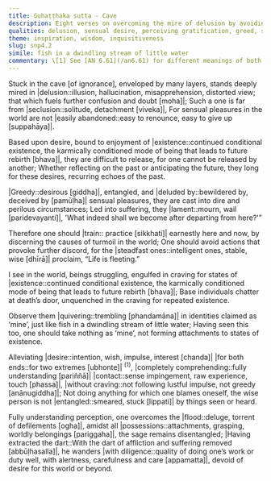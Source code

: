 ```yaml
---
title: Guhaṭṭhaka sutta - Cave
description: Eight verses on overcoming the mire of delusion by avoiding attachment to sensory pleasures, discerning their causes, and practicing for being free of ‘mine’.
qualities: delusion, sensual desire, perceiving gratification, greed, suffering, wisdom, personal existence, free from attachment, attachment, dispassion, free from attachment, diligence, complete comprehension
theme: inspiration, wisdom, inquisitiveness
slug: snp4.2
simile: fish in a dwindling stream of little water
commentary: \[1] See [AN 6.61](/an6.61) for different meanings of both ends.
---
```


Stuck in the cave [of ignorance], enveloped by many layers,
stands deeply mired in |delusion::illusion, hallucination, misapprehension, distorted view; that which fuels further confusion and doubt [moha]|;
Such a one is far from |seclusion::solitude, detachment [viveka]|,
For sensual pleasures in the world are not |easily abandoned::easy to renounce, easy to give up [suppahāya]|.

Based upon desire, bound to enjoyment of |existence::continued conditional existence, the karmically conditioned mode of being that leads to future rebirth [bhava]|,
they are difficult to release, for one cannot be released by another;
Whether reflecting on the past or anticipating the future,
they long for these desires, recurring echoes of the past.

|Greedy::desirous [giddha]|, entangled, and |deluded by::bewildered by, deceived by [pamūḷha]| sensual pleasures,
they are cast into dire and perilous circumstances;
Led into suffering, they |lament::mourn, wail [paridevayanti]|,
'What indeed shall we become after departing from here?'”

Therefore one should |train:: practice [sikkhati]| earnestly here and now,
by discerning the causes of turmoil in the world;
One should avoid actions that provoke further discord,
for the |steadfast ones::intelligent ones, stable, wise [dhīrā]| proclaim, “Life is fleeting.”

I see in the world, beings struggling,
engulfed in craving for states of |existence::continued conditional existence, the karmically conditioned mode of being that leads to future rebirth [bhava]|;
Base individuals chatter at death’s door,
unquenched in the craving for repeated existence.

Observe them |quivering::trembling [phandamāna]| in identities claimed as ‘mine’,
just like fish in a dwindling stream of little water;
Having seen this too, one should take nothing as ‘mine’,
not forming attachments to states of existence.

Alleviating |desire::intention, wish, impulse, interest [chanda]| |for both ends::for two extremes [ubhonte]| <sup>(1)</sup>,
|completely comprehending::fully understanding [pariññā]| |contact::sense impingement, raw experience, touch [phassa]|, |without craving::not following lustful impulse, not greedy [anānugiddha]|;
Not doing anything for which one blames oneself,
the wise person is not |entangled::smeared, stuck [lippati]| by things seen or heard.

Fully understanding perception, one overcomes the |flood::deluge, torrent of defilements [ogha]|,
amidst all |possessions::attachments, grasping, worldly belongings [pariggaha]|, the sage remains disentangled;
|Having extracted the dart::With the dart of affliction and suffering removed [abbūḷhasalla]|, he wanders |with diligence::quality of doing one’s work or duty well, with alertness, carefulness and care [appamatta]|,
devoid of desire for this world or beyond.
